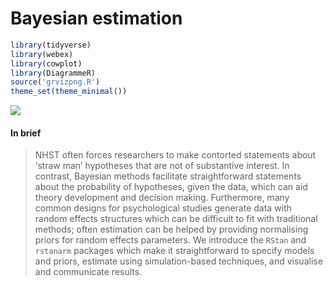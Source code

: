 # Bayesian estimation {#bayesian-estimation}

```r
library(tidyverse)
library(webex)
library(cowplot)
library(DiagrammeR)
source('grvizpng.R')
theme_set(theme_minimal())
```

![](images/ridgeplot.png)

#### In brief

> NHST often forces researchers to make contorted statements about 'straw man'
> hypotheses that are not of substantive interest. In contrast, Bayesian methods
> facilitate straightforward statements about the probability of hypotheses, given the
> data, which can aid theory development and decision making. Furthermore, many common
> designs for psychological studies generate data with random effects structures which
> can be difficult to fit with traditional methods; often estimation can be helped by
> providing normalising priors for random effects parameters. We introduce the `RStan`
> and `rstanarm` packages which make it straightforward to specify models and priors,
> estimate using simulation-based techniques, and visualise and communicate results.
